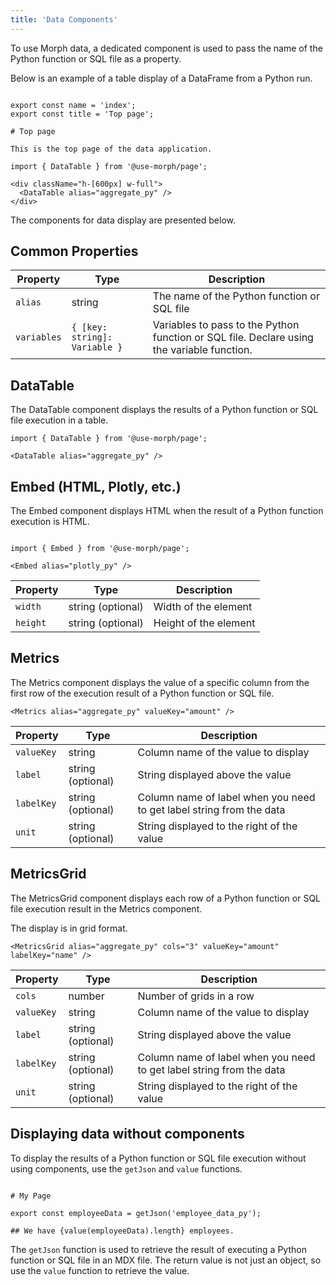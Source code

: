 ```yaml
---
title: 'Data Components'
---
```


To use Morph data, a dedicated component is used to pass the name of the Python function or SQL file as a property.

Below is an example of a table display of a DataFrame from a Python run.

```tsx index.mdx

export const name = 'index';
export const title = 'Top page';

# Top page

This is the top page of the data application.

import { DataTable } from '@use-morph/page';

<div className="h-[600px] w-full">
  <DataTable alias="aggregate_py" />
</div>

```

The components for data display are presented below.

## Common Properties

| Property | Type | Description |
| --- | --- | --- |
| `alias` | string | The name of the Python function or SQL file |
| `variables` | `{ [key: string]: Variable }` | Variables to pass to the Python function or SQL file. Declare using the variable function. |


## DataTable

The DataTable component displays the results of a Python function or SQL file execution in a table.

```tsx
import { DataTable } from '@use-morph/page';

<DataTable alias="aggregate_py" />
```

## Embed (HTML, Plotly, etc.)

The Embed component displays HTML when the result of a Python function execution is HTML.

```tsx

import { Embed } from '@use-morph/page';

<Embed alias="plotly_py" />
```

| Property | Type | Description |
| --- | --- | --- |
| `width` | string (optional) | Width of the element |
| `height` | string (optional) | Height of the element |


## Metrics
The Metrics component displays the value of a specific column from the first row of the execution result of a Python function or SQL file.

```tsx
<Metrics alias="aggregate_py" valueKey="amount" />
```

| Property | Type | Description |
| --- | --- | --- |
| `valueKey` | string | Column name of the value to display |
| `label` | string (optional) | String displayed above the value |
| `labelKey` | string (optional) | Column name of label when you need to get label string from the data |
| `unit` | string (optional) | String displayed to the right of the value |

## MetricsGrid

The MetricsGrid component displays each row of a Python function or SQL file execution result in the Metrics component.

The display is in grid format.

```tsx
<MetricsGrid alias="aggregate_py" cols="3" valueKey="amount" labelKey="name" />
```

| Property | Type | Description |
| --- | --- | --- |
| `cols` | number | Number of grids in a row |
| `valueKey` | string | Column name of the value to display |
| `label` | string (optional) | String displayed above the value |
| `labelKey` | string (optional) | Column name of label when you need to get label string from the data |
| `unit` | string (optional) | String displayed to the right of the value |


## Displaying data without components

To display the results of a Python function or SQL file execution without using components, use the `getJson` and `value` functions.

```tsx

# My Page

export const employeeData = getJson('employee_data_py');

## We have {value(employeeData).length} employees.

```

The `getJson` function is used to retrieve the result of executing a Python function or SQL file in an MDX file. The return value is not just an object, so use the `value` function to retrieve the value.